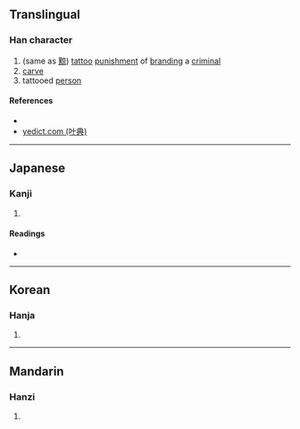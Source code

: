 {{character info/new}}
==Translingual==

===Han character===
{{Han char|rn=18|rad=刀|as=08|sn=10|four=|canj=YFLN|ids=⿰京刂}}

# (same as [[黥]]) [[tattoo]] [[punishment]] of [[brand]]ing a [[criminal]]
# [[carve]]
# tattooed [[person]]

====References====
* {{Han ref|kx=0141.310|dkj=02058|dj=0321.100|hdz=10345.120|uh=5260|ud=21088}}
* [http://yedict.com/htm/52/5260.htm yedict.com (叶典)]

----

==Japanese==

===Kanji===
{{ja-kanji|grade=|rs=刀08}}

# {{defn|lang=ja|sort=刀08}}

====Readings====
* {{ja-readings|on=[[けい]] (kei), [[しゃう]] (shau), [[りゃう]] (ryau)|kun=[[いれずみ]] (irezumi), [[かすめとる]] (kasumetoru)}}

----

==Korean==

===Hanja===
{{ko-hanja|hangeul=[[경]], [[량]], 략|rv=gyeong, ryang, ryak|mr=kyŏng, ryang, ryak}}

# {{defn|lang=ko|sort=刀08}}

----

==Mandarin==

===Hanzi===
{{cmn-hanzi|pin=[[qíng]] ([[qing2]])|wg=ch'ing<sup>2</sup>}}

# {{defn|lang=cmn|sort=刀08}}
